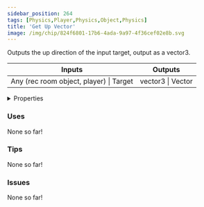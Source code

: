 ```yaml
---
sidebar_position: 264
tags: [Physics,Player,Physics,Object,Physics]
title: 'Get Up Vector'
image: /img/chip/824f6801-17b6-4ada-9a97-4f36cef02e8b.svg
---
```


Outputs the up direction of the input target, output as a vector3.



<IChip uuid="824f6801-17b6-4ada-9a97-4f36cef02e8b"/>

<table><thead><tr><th>Inputs</th><th>Outputs</th></tr></thead><tbody><tr><td>Any (rec room object, player) | Target</td><td>vector3 | Vector</td></tr></tbody></table>

<details>
  <summary>Properties</summary>
  <div>
    <div>
    <table>
      <tbody>
        <tr>
          <td>Is beta required?</td>
          <td>No</td>
        </tr>
        <tr>
          <td>Is chip a trolling risk?</td>
          <td>No</td>
        </tr>
        <tr>
          <td>Is chip a role assignment risk?</td>
          <td>No</td>
        </tr>
        <tr>
          <td>Chip UUID</td>
          <td>824f6801-17b6-4ada-9a97-4f36cef02e8b</td>
        </tr>
        <tr>
          <td>Room availability</td>
          <td>Available everywhere</td>
        </tr>
      </tbody>
    </table>
    </div>
  </div>
</details>

### Uses

None so far!

### Tips

None so far!

### Issues

None so far!